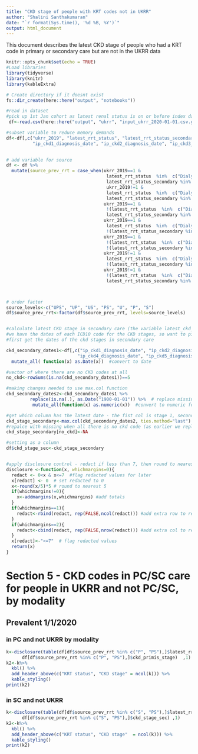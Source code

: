 ```yaml
---
title: "CKD stage of people with KRT codes not in UKRR"
author: "Shalini Santhakumaran"
date: "`r format(Sys.time(), '%d %B, %Y')`"
output: html_document
---
```


This document describes the latest CKD stage of people who had a KRT code in primary or secondary care but are not in the UKRR data

```r
knitr::opts_chunk$set(echo = TRUE)
#Load libraries
library(tidyverse)
library(knitr)
library(kableExtra)

# Create directory if it doesnt exist
fs::dir_create(here::here("output", "notebooks"))

#read in dataset
#pick up 1st Jan cohort as latest renal status is on or before index date
 df<-read.csv(here::here("output", "ukrr", "input_ukrr_2020-01-01.csv.gz")) 

#subset variable to reduce memory demands
df<-df[,c("ukrr_2019", "latest_rrt_status", "latest_rrt_status_secondary", "ckd_primis_stage",
          "ip_ckd1_diagnosis_date", "ip_ckd2_diagnosis_date", "ip_ckd3_diagnosis_date","ip_ckd4_diagnosis_date", "ip_ckd5_diagnosis_date")] 
 

# add variable for source
df <- df %>%
  mutate(source_prev_rrt = case_when(ukrr_2019==1 & 
                                      latest_rrt_status  %in%  c("Dialysis", "Transplant", "RRT_unknown") &
                                      latest_rrt_status_secondary %in% c("Dialysis","Transplant", "RRT_unknown") ~ "UPS",
                                      ukrr_2019!=1 & 
                                      latest_rrt_status  %in%  c("Dialysis", "Transplant", "RRT_unknown") &
                                      latest_rrt_status_secondary %in% c("Dialysis","Transplant", "RRT_unknown") ~ "PS",
                                     ukrr_2019==1 & 
                                      !(latest_rrt_status  %in%  c("Dialysis", "Transplant", "RRT_unknown")) &
                                      latest_rrt_status_secondary %in% c("Dialysis","Transplant", "RRT_unknown") ~ "US",
                                     ukrr_2019==1 & 
                                      latest_rrt_status  %in%  c("Dialysis", "Transplant", "RRT_unknown") &
                                      !(latest_rrt_status_secondary %in% c("Dialysis","Transplant", "RRT_unknown")) ~ "UP",
                                     ukrr_2019==1 & 
                                      !(latest_rrt_status  %in%  c("Dialysis", "Transplant", "RRT_unknown")) &
                                      !(latest_rrt_status_secondary %in% c("Dialysis","Transplant", "RRT_unknown")) ~ "U",
                                     ukrr_2019!=1 & 
                                      latest_rrt_status  %in%  c("Dialysis", "Transplant", "RRT_unknown") &
                                      !(latest_rrt_status_secondary %in% c("Dialysis","Transplant", "RRT_unknown")) ~ "P",
                                     ukrr_2019!=1 & 
                                      !(latest_rrt_status  %in%  c("Dialysis", "Transplant", "RRT_unknown")) &
                                      latest_rrt_status_secondary %in% c("Dialysis","Transplant", "RRT_unknown") ~ "S"))



# order factor
source_levels<-c("UPS", "UP", "US", "PS", "U", "P", "S")
df$source_prev_rrt<-factor(df$source_prev_rrt, levels=source_levels)


#calculate latest CKD stage in secondary care (the variable latest_ckd_status_secondary includes RRT which we don't want here)
#we have the dates of each ICD10 code for the CKD stages, so want to pick the latest one
#first get the dates of the ckd stages in secondary care

ckd_secondary_dates1<-df[,c("ip_ckd1_diagnosis_date", "ip_ckd2_diagnosis_date", "ip_ckd3_diagnosis_date",
                           "ip_ckd4_diagnosis_date", "ip_ckd5_diagnosis_date")]  %>%
  mutate_all( function(x) as.Date(x))  #convert to date

#vector of where there are no CKD codes at all
no_ckd<-rowSums(is.na(ckd_secondary_dates1))==5

#making changes needed to use max.col function
ckd_secondary_dates2<-ckd_secondary_dates1 %>%
         replace(is.na(.), as.Date("1900-01-01")) %>%  # replace missing with earliest date for max.col
          mutate_all(function(x) as.numeric(x))  #convert to numeric for max.col

#get which column has the latest date - the fist col is stage 1, second is stage 2 etc
ckd_stage_secondary<-max.col(ckd_secondary_dates2, ties.method="last")
#repalce with missing when all there is no ckd code (as earlier we replace the missings with an early date "1900-01-01")
ckd_stage_secondary[no_ckd]<-NA

#setting as a column
df$ckd_stage_sec<-ckd_stage_secondary


#apply disclosure control - redact if less than 7, then round to nearest 5
disclosure <-function(x, whichmargins=0){
  redact <- 0<x & x<=7  #flag redacted values for later
  x[redact] <- 0  # set redacted to 0
  x<-round(x/5)*5 # round to nearest 5
  if(whichmargins!=0){
    x<-addmargins(x,whichmargins) #add totals
  }
  if(whichmargins==1){
    redact<-rbind(redact, rep(FALSE,ncol(redact))) #add extra row to redaction, otherwise won't blank correctly
  }
  if(whichmargins==2){
    redact<-cbind(redact, rep(FALSE,nrow(redact))) #add extra col to redaction, otherwise won't blank correctly
  }
  x[redact]<-"<=7"  # flag redacted values
  return(x)
}

```


# Section 5 - CKD codes in PC/SC care for people in UKRR and not PC/SC, by modality  
## Prevalent 1/1/2020
### in PC and not UKRR by modality
```r
k<-disclosure(table(df[df$source_prev_rrt %in% c("P", "PS"),]$latest_rrt_status,
      df[df$source_prev_rrt %in% c("P", "PS"),]$ckd_primis_stage)  ,1)
k2<-k%>%
  kbl() %>%
  add_header_above(c("KRT status", "CKD stage" = ncol(k))) %>%
  kable_styling()
print(k2)
```

### in SC and not UKRR
```r
k<-disclosure(table(df[df$source_prev_rrt %in% c("S", "PS"),]$latest_rrt_status_secondary,
      df[df$source_prev_rrt %in% c("S", "PS"),]$ckd_stage_sec) ,1)
k2<-k%>%
  kbl() %>%
  add_header_above(c("KRT status", "CKD stage"  = ncol(k))) %>%
  kable_styling()
print(k2)
```


 

